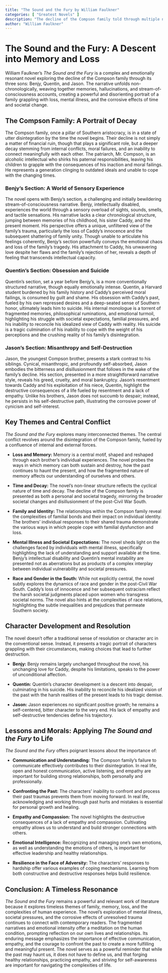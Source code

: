 ```yaml
---
title: "The Sound and the Fury by William Faulkner"
categories: [ "Greatest Novels" ]
description: "The decline of the Compson family told through multiple narratives and stream of consciousness."
author: "William Faulkner"
---
```

# The Sound and the Fury: A Descent into Memory and Loss

William Faulkner's *The Sound and the Fury* is a complex and emotionally resonant novel exploring the decline of the Compson family through its three sons: Benjy, Quentin, and Jason. The narrative unfolds non-chronologically, weaving together memories, hallucinations, and stream-of-consciousness accounts, creating a powerful and disorienting portrait of a family grappling with loss, mental illness, and the corrosive effects of time and societal change.

## The Compson Family: A Portrait of Decay

The Compson family, once a pillar of Southern aristocracy, is in a state of utter disintegration by the time the novel begins. Their decline is not simply a matter of financial ruin, though that plays a significant role, but a deeper decay stemming from internal conflicts, moral failures, and an inability to connect meaningfully with each other. The patriarch, Mr. Compson, is an alcoholic intellectual who shirks his paternal responsibilities, leaving his children to grapple with the consequences of his inaction and moral failings. He represents a generation clinging to outdated ideals and unable to cope with the changing times.

### Benjy's Section: A World of Sensory Experience

The novel opens with Benjy's section, a challenging and initially bewildering stream-of-consciousness narrative. Benjy, intellectually disabled, experiences the world through a sensory overload of sights, sounds, smells, and tactile sensations. His narrative lacks a clear chronological structure, jumping between memories of his childhood, his sister Caddy, and the present moment. His perspective offers a unique, unfiltered view of the family’s trauma, particularly the loss of Caddy’s innocence and the subsequent shattering of family unity. Though unable to articulate his feelings coherently, Benjy’s section powerfully conveys the emotional chaos and loss of the family's tragedy. His attachment to Caddy, his unwavering love despite her flaws and the family's rejection of her, reveals a depth of feeling that transcends intellectual capacity.

### Quentin's Section: Obsession and Suicide

Quentin's section, set a year before Benjy's, is a more conventionally structured narrative, though equally emotionally intense. Quentin, a Harvard student burdened by his family history and Caddy's perceived moral failings, is consumed by guilt and shame. His obsession with Caddy's past, fueled by his own repressed desires and a deep-seated sense of Southern honor, ultimately leads him to suicide.  His internal monologue is a torrent of fragmented memories, philosophical ruminations, and emotional turmoil, highlighting his struggle with societal expectations, familial pressures, and his inability to reconcile his idealized view of Caddy with reality.  His suicide is a tragic culmination of his inability to cope with the weight of his perceptions and the crushing reality of his family’s disintegration.

### Jason's Section: Misanthropy and Self-Destruction

Jason, the youngest Compson brother, presents a stark contrast to his siblings.  Cynical, misanthropic, and profoundly self-absorbed, Jason embodies the bitterness and disillusionment that follows in the wake of the family's decline.  His section, presented in a more straightforward narrative style, reveals his greed, cruelty, and moral bankruptcy. Jason's resentment towards Caddy and his exploitation of his niece, Quentin, highlight the destructive consequences of a life fueled by resentment and a lack of empathy.  Unlike his brothers, Jason does not succumb to despair; instead, he persists in his self-destructive path, illustrating the corrosive power of cynicism and self-interest.

## Key Themes and Central Conflict

*The Sound and the Fury* explores many interconnected themes. The central conflict revolves around the disintegration of the Compson family, fueled by a confluence of internal and external forces.

* **Loss and Memory:**  Memory is a central motif, shaped and reshaped through each brother’s individual experiences. The novel probes the ways in which memory can both sustain and destroy, how the past continues to haunt the present, and how the fragmented nature of memory affects our understanding of ourselves and others.

* **Time and Decay:** The novel’s non-linear structure reflects the cyclical nature of time and decay.  The decline of the Compson family is presented as both a personal and societal tragedy, mirroring the broader societal changes and disillusionment of the post-Civil War South.

* **Family and Identity:** The relationships within the Compson family reveal the complexities of familial bonds and their impact on individual identity. The brothers’ individual responses to their shared trauma demonstrate the various ways in which people cope with familial dysfunction and loss.

* **Mental Illness and Societal Expectations:** The novel sheds light on the challenges faced by individuals with mental illness, specifically highlighting the lack of understanding and support available at the time.  Benjy's intellectual disability and Quentin's mental instability are presented not as aberrations but as products of a complex interplay between individual vulnerability and societal pressures.

* **Race and Gender in the South:** While not explicitly central, the novel subtly explores the dynamics of race and gender in the post-Civil War South. Caddy's loss of innocence and her subsequent ostracism reflect the harsh societal judgments placed upon women who transgress societal norms. The novel also hints at the complexities of race relations, highlighting the subtle inequalities and prejudices that permeate Southern society.


## Character Development and Resolution

The novel doesn't offer a traditional sense of resolution or character arc in the conventional sense. Instead, it presents a tragic portrait of characters grappling with their circumstances, making choices that lead to further destruction.

* **Benjy:**  Benjy remains largely unchanged throughout the novel, his unchanging love for Caddy, despite his limitations, speaks to the power of unconditional affection.

* **Quentin:** Quentin's character development is a descent into despair, culminating in his suicide. His inability to reconcile his idealized vision of the past with the harsh realities of the present leads to his tragic demise.

* **Jason:** Jason experiences no significant positive growth; he remains a self-centered, bitter character to the very end.  His lack of empathy and self-destructive tendencies define his trajectory.


## Lessons and Morals: Applying *The Sound and the Fury* to Life

*The Sound and the Fury* offers poignant lessons about the importance of:

* **Communication and Understanding:** The Compson family's failure to communicate effectively contributes to their disintegration. In real life, open and honest communication, active listening, and empathy are important for building strong relationships, both personally and professionally.

* **Confronting the Past:** The characters' inability to confront and process their past traumas prevents them from moving forward.  In real life, acknowledging and working through past hurts and mistakes is essential for personal growth and healing.

* **Empathy and Compassion:** The novel highlights the destructive consequences of a lack of empathy and compassion. Cultivating empathy allows us to understand and build stronger connections with others.

* **Emotional Intelligence:** Recognizing and managing one's own emotions, as well as understanding the emotions of others, is important for effective leadership and healthy relationships.

* **Resilience in the Face of Adversity:** The characters’ responses to hardship offer various examples of coping mechanisms. Learning from both constructive and destructive responses helps build resilience.


## Conclusion: A Timeless Resonance

*The Sound and the Fury* remains a powerful and relevant work of literature because it explores timeless themes of family, memory, loss, and the complexities of human experience. The novel's exploration of mental illness, societal pressures, and the corrosive effects of unresolved trauma continues to connect with contemporary readers. The fragmented narratives and emotional intensity offer a meditation on the human condition, prompting reflection on our own lives and relationships. Its enduring message emphasizes the importance of effective communication, empathy, and the courage to confront the past to create a more fulfilling and meaningful present. The novel serves as a powerful reminder that while the past may haunt us, it does not have to define us, and that forging healthy relationships, practicing empathy, and striving for self-awareness are important for navigating the complexities of life.

